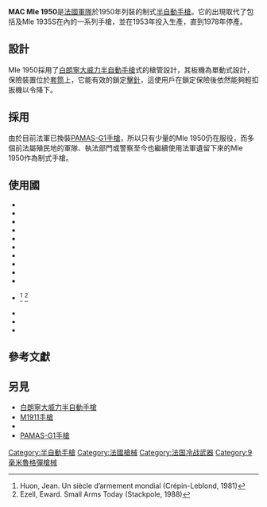 {{noteTA
|G1=軍事
|G2=長度單位
|G3=Firearms
}}
{{Infobox Weapon
|name= MAC Mle 1950
|image= File:MAC-50 detoured.jpg
|image_size= 300px
|caption= MAC Mle 1950
|origin= {{flagcountry|France}}
|type= [[半自動手槍|半自動手槍]]
<!-- 種類選擇 -->
|is_ranged= YES
|is_bladed=
|is_explosive=
|is_artillery=
|is_vehicle=
|is_missile=
|is_UK=
<!-- 服役記錄 -->
|service= 
|used_by=
|wars= [[法越戰爭|法越戰爭]]<br/>[[阿爾及利亞戰爭|阿爾及利亞戰爭]]<br/>[[蘇伊士運河危機|蘇伊士運河危機]]<br/>[[乍得|乍得]]衝突
<!-- 生產歷史 -->
|designer= 
|design_date=1950年
|manufacturer= 萊勞特武器製造廠（Manufacture d'armes de Châtellerault）<br/>聖艾蒂安武器製造廠（Manufacture d'Armes St. Etienne）
|unit_cost=
|production_date= 1953—1978年
|number= 341,900枝
|variants= 
<!-- 基本規格 -->
|spec_label=
|weight= 860克
|length= 196毫米
|part_length= 111毫米
|width=
|height= 135毫米
|diameter=
|wingspan=
|crew=
<!-- 投射武器規格 --> 
|cartridge= [[9×19mm魯格彈|9×19毫米魯格彈]]
|caliber= 9毫米
|barrels=
|action= [[後座作用|槍管短行程後座作用]]、單動
|rate= 半自動
|velocity= 315米／秒
|energy= 
|range= 50米
|max_range= 
|feed= 9發[[彈匣|彈匣]]
|sights= 固定式[[機械瞄具|機械瞄具]]
}}

'''MAC Mle 1950'''是[[法國軍隊|法國軍隊]]於1950年列裝的制式[[半自動手槍|半自動手槍]]。它的出現取代了包括{{tsl|en|Modèle 1935 pistol|Mle 1935A}}及Mle 1935S在內的一系列手槍，並在1953年投入生產，直到1978年停產。

== 設計 ==
Mle 1950採用了[[白朗寧大威力半自動手槍|白朗寧大威力半自動手槍]]式的槍管設計，其板機為單動式設計，保險裝置位於[[手槍套筒|套筒]]上，它能有效的鎖定[[擊針|擊針]]，這使用戶在鎖定保險後依然能夠輕扣扳機以令{{tsl|en|Hammer (firearms)|擊錘}}降下。

== 採用 ==
由於目前法軍已換裝[[PAMAS-G1手槍|PAMAS-G1手槍]]，所以只有少量的Mle 1950仍在服役，而多個前法屬殖民地的軍隊、執法部門或警察至今也繼續使用法軍遺留下來的Mle 1950作為制式手槍。

== 使用國 ==
* {{flagcountry|Algeria}}
* {{flagcountry|Congo}}
* {{flagcountry|Côte d'Ivoire}}
* {{flagcountry|Chad}}
* {{flagcountry|Djibouti}}
* {{flagcountry|France}}
* {{flagcountry|Gabon}}
* {{flagcountry|Lebanon}}
* {{flagcountry|Madagascar}}
* {{flagcountry|Mauritius}}
* {{flagcountry|Morocco}}<ref>Huon, Jean. Un siècle d’armement mondial (Crépin-Leblond, 1981)</ref> <ref>Ezell, Eward. Small Arms Today (Stackpole, 1988)</ref>
* {{flagcountry|Senegal}}
* {{flagcountry|Togo}}
* {{flagcountry|Tunisia}}

== 參考文獻 ==
<references/>

== 另見 ==
* [[白朗寧大威力半自動手槍|白朗寧大威力半自動手槍]]
* [[M1911手槍|M1911手槍]]
* {{tsl|en|Modèle 1935 pistol|Mle 1935手槍}}
* [[PAMAS-G1手槍|PAMAS-G1手槍]]

[[Category:半自動手槍|Category:半自動手槍]]
[[Category:法國槍械|Category:法國槍械]]
[[Category:法国冷战武器|Category:法国冷战武器]]
[[Category:9毫米魯格彈槍械|Category:9毫米魯格彈槍械]]